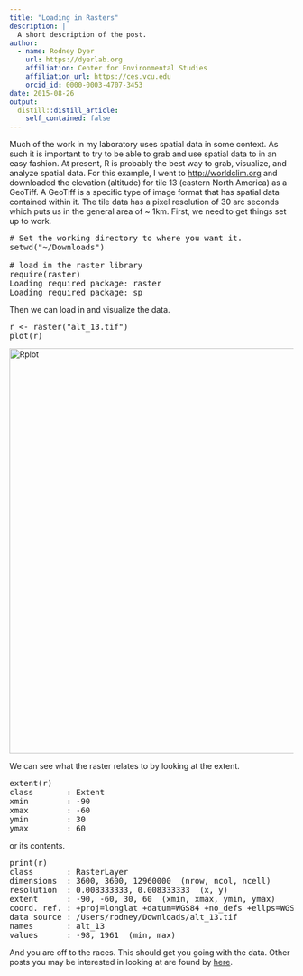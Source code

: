 ```yaml
---
title: "Loading in Rasters"
description: |
  A short description of the post.
author:
  - name: Rodney Dyer
    url: https://dyerlab.org
    affiliation: Center for Environmental Studies
    affiliation_url: https://ces.vcu.edu
    orcid_id: 0000-0003-4707-3453
date: 2015-08-26
output:
  distill::distill_article:
    self_contained: false
---
```





Much of the work in my laboratory uses spatial data in some context.  As such it is important to try to be able to grab and use spatial data to in an easy fashion.  At present, R is probably the best way to grab, visualize, and analyze spatial data. For this example, I went to <http://worldclim.org> and downloaded the elevation (altitude) for tile 13 (eastern North America) as a GeoTiff.  A GeoTiff is a specific type of image format that has spatial data contained within it.  The tile data has a pixel resolution of 30 arc seconds which puts us in the general area of ~ 1km.   First, we need to get things set up to work.

<pre class="lang:default decode:true "># Set the working directory to where you want it.
setwd("~/Downloads")

# load in the raster library
require(raster)
Loading required package: raster
Loading required package: sp</pre>

<!--more-->Then we can load in and visualize the data.

<pre class="lang:r decode:true">r <- raster("alt_13.tif")
plot(r)
</pre>

<img class="alignnone size-full wp-image-604" src="wp-content/uploads/2015/08/Rplot.png" alt="Rplot" width="949" height="717" srcset="wp-content/uploads/2015/08/Rplot.png 949w, wp-content/uploads/2015/08/Rplot-300x227.png 300w, wp-content/uploads/2015/08/Rplot-768x580.png 768w" sizes="(max-width: 949px) 100vw, 949px" /> 

We can see what the raster relates to by looking at the extent.

<pre class="lang:r decode:true">extent(r)
class       : Extent 
xmin        : -90 
xmax        : -60 
ymin        : 30 
ymax        : 60</pre>

or its contents.

<pre class="lang:default decode:true ">print(r)
class       : RasterLayer 
dimensions  : 3600, 3600, 12960000  (nrow, ncol, ncell)
resolution  : 0.008333333, 0.008333333  (x, y)
extent      : -90, -60, 30, 60  (xmin, xmax, ymin, ymax)
coord. ref. : +proj=longlat +datum=WGS84 +no_defs +ellps=WGS84 +towgs84=0,0,0 
data source : /Users/rodney/Downloads/alt_13.tif 
names       : alt_13 
values      : -98, 1961  (min, max)</pre>

And you are off to the races.  This should get you going with the data.  Other posts you may be interested in looking at are found by [here](http://dyerlab.bio.vcu.edu/tag/r/).
 
 
 
